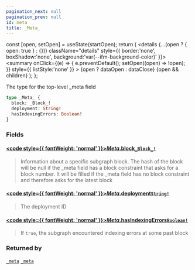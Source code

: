 ```yaml
---
pagination_next: null
pagination_prev: null
id: meta
title: _Meta_
---
```









  const [open, setOpen] = useState(startOpen);
  return (
    <details {...(open ? { open: true } : {})} className="details" style={{ border:'none', boxShadow:'none', background:'var(--ifm-background-color)' }}>
      <summary
        onClick={(e) => {
          e.preventDefault();
          setOpen((open) => !open);
        }}
        style={{ listStyle:'none' }}
      >
      {open ? dataOpen : dataClose}
      </summary>
      {open && children}
    </details>
  );
};








The type for the top-level _meta field


```graphql
type _Meta_ {
  block: _Block_!
  deployment: String!
  hasIndexingErrors: Boolean!
}
```




### Fields

#### [<code style={{ fontWeight: 'normal' }}>_Meta_.<b>block</b></code>](#)<Bullet />[`_Block_!`](/subgraph/objects/block) <Badge class="badge badge--secondary" text="non-null"/> <Badge class="badge badge--secondary" text="object"/> 
> 
> 
> Information about a specific subgraph block. The hash of the block
> will be null if the _meta field has a block constraint that asks for
> a block number. It will be filled if the _meta field has no block constraint
> and therefore asks for the latest  block
> 
> 

#### [<code style={{ fontWeight: 'normal' }}>_Meta_.<b>deployment</b></code>](#)<Bullet />[`String!`](/subgraph/scalars/string) <Badge class="badge badge--secondary" text="non-null"/> <Badge class="badge badge--secondary" text="scalar"/> 
> 
> 
> The deployment ID
> 

#### [<code style={{ fontWeight: 'normal' }}>_Meta_.<b>hasIndexingErrors</b></code>](#)<Bullet />[`Boolean!`](/subgraph/scalars/boolean) <Badge class="badge badge--secondary" text="non-null"/> <Badge class="badge badge--secondary" text="scalar"/> 
> 
> 
> If `true`, the subgraph encountered indexing errors at some past block
> 



### Returned by

[`_meta`](/subgraph/queries/meta)  <Badge class="badge badge--secondary" text="query"/><Bullet />[`_meta`](/subgraph/subscriptions/meta)  <Badge class="badge badge--secondary" text="subscription"/>

